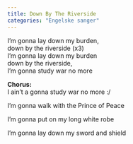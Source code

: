 ```yaml
---
title: Down By The Riverside
categories: "Engelske sanger"
---
```


I'm gonna lay down my burden,  
down by the riverside (x3)  
I'm gonna lay down my burden  
down by the riverside,  
I'm gonna study war no more

**Chorus:**  
I ain't a gonna study war no more :/

I'm gonna walk with the Prince of Peace

I'm gonna put on my long white robe

I'm gonna lay down my sword and shield
